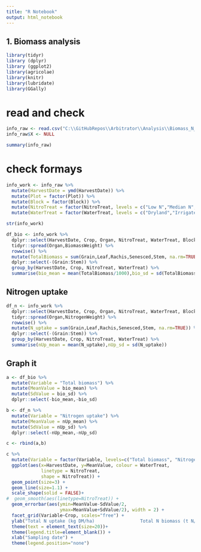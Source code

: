 ```yaml
---
title: "R Notebook"
output: html_notebook
---
```


## 1. Biomass analysis

```r
library(tidyr)
library (dplyr)
library (ggplot2)
library(agricolae)
library(knitr)
library(lubridate)
library(GGally)
```


# read and check
```r
info_raw <- read.csv("C:\\GitHubRepos\\Arbitrator\\Analysis\\Biomass_N_merged_WheatMaize.csv")
info_raw$X <- NULL

summary(info_raw)

```

# check formays
```r
info_work <- info_raw %>%
  mutate(HarvestDate = ymd(HarvestDate)) %>%
  mutate(Plot = factor(Plot)) %>%
  mutate(Block = factor(Block)) %>%
  mutate(NitroTreat = factor(NitroTreat, levels = c("Low N","Median N","High N"))) %>%
  mutate(WaterTreat = factor(WaterTreat, levels = c("Dryland","Irrigated")))

str(info_work)
```



```r
df_bio <- info_work %>% 
  dplyr::select(HarvestDate, Crop, Organ, NitroTreat, WaterTreat, Block,BiomassWeight) %>%
  tidyr::spread(Organ,BiomassWeight) %>%
  rowwise() %>%
  mutate(TotalBiomass = sum(Grain,Leaf,Rachis,Senesced,Stem, na.rm=TRUE)) %>%
  dplyr::select(-(Grain:Stem)) %>%  
  group_by(HarvestDate, Crop, NitroTreat, WaterTreat) %>%
  summarise(bio_mean = mean(TotalBiomass/1000),bio_sd = sd(TotalBiomass/1000))

```

## Nitrogen uptake

```r
df_n <- info_work %>% 
  dplyr::select(HarvestDate, Crop, Organ, NitroTreat, WaterTreat, Block,NitrogenWeight) %>%
  tidyr::spread(Organ,NitrogenWeight) %>%
  rowwise() %>%
  mutate(N_uptake = sum(Grain,Leaf,Rachis,Senesced,Stem, na.rm=TRUE)) %>%
  dplyr::select(-(Grain:Stem)) %>%  
  group_by(HarvestDate, Crop, NitroTreat, WaterTreat) %>%
  summarise(nUp_mean = mean(N_uptake),nUp_sd = sd(N_uptake))

```
## Graph it
```r

a <- df_bio %>%
  mutate(Variable = "Total biomass") %>%
  mutate(MeanValue = bio_mean) %>%
  mutate(SdValue = bio_sd) %>%
  dplyr::select(-bio_mean,-bio_sd)

b <- df_n %>%
  mutate(Variable = "Nitrogen uptake") %>%
  mutate(MeanValue = nUp_mean) %>%
  mutate(SdValue = nUp_sd) %>%
  dplyr::select(-nUp_mean,-nUp_sd)

c <- rbind(a,b)

c %>%
  mutate(Variable = factor(Variable, levels=c("Total biomass", "Nitrogen uptake"))) %>%
  ggplot(aes(x=HarvestDate, y=MeanValue, colour = WaterTreat, 
             linetype = NitroTreat,
             shape = NitroTreat)) +
  geom_point(size=3) +
  geom_line(size=1.1) +  
  scale_shape(solid = FALSE)+
#  geom_smooth(aes(linetype=NitroTreat)) +
  geom_errorbar(aes(ymin=MeanValue-SdValue/2,
                    ymax=MeanValue+SdValue/2), width = 2) +
  facet_grid(Variable~Crop, scales="free") +
  ylab("Total N uptake (kg DM/ha)                 Total N biomass (t N/ha)") +
  theme(text = element_text(size=20))+
  theme(legend.title=element_blank()) +
  xlab("Sampling date") + 
  theme(legend.position="none")

```

